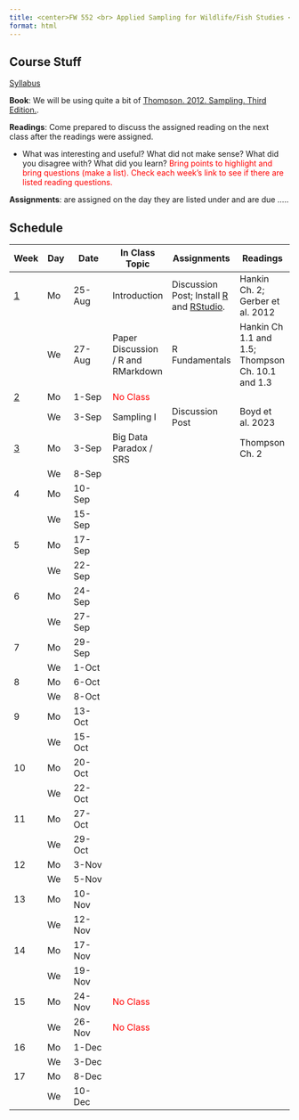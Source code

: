 ```yaml
---
title: <center>FW 552 <br> Applied Sampling for Wildlife/Fish Studies <br> (Fall 2025)</center>
format: html
---
```

## Course Stuff
```{=html}
<title>Schedule</title>
<style type="text/css">

code.r{
  font-size: 30px;
}
</style>

<a href="/FW552/Syllabus.qmd">Syllabus</a></p>
```

**Book**: We will be using quite a bit of [Thompson. 2012. Sampling. Third Edition.](Sampling - 2012 - Thompson.pdf).

**Readings**: Come prepared to discuss the assigned reading on the next class after the readings were assigned. 

- What was interesting and useful? What did not make sense? What did you disagree with? What did you learn? <span style="color:red">Bring points to highlight and bring questions (make a list). Check each week's link to see if there are listed reading questions.</span>

**Assignments**: are assigned on the day they are listed under and are due .....



  

## Schedule 

Week                                |	Day|	Date     | 	In Class Topic                         | Assignments       |	   Readings                                                
-                                   | -- | -----     |----                  | ----  |----                                  
<a href="/FW552/week1.qmd">1</a>    | Mo | 25-Aug	   | Introduction                            | Discussion Post; Install [R](https://www.r-project.org/) and [RStudio](https://posit.co/download/rstudio-desktop/). |  Hankin Ch. 2; Gerber et al. 2012                    
&nbsp;                              |	We | 27-Aug	   | Paper Discussion / R and RMarkdown      | R Fundamentals    | Hankin Ch 1.1 and 1.5; Thompson Ch. 10.1 and 1.3
<a href="/FW552/week2.qmd">2</a>    |	Mo | 1-Sep	   | <span style="color:red">No Class</span> |                   |                                     
&nbsp;                              | We | 3-Sep	   | Sampling I                              | Discussion Post   | Boyd et al. 2023 
<a href="/FW552/week3.qmd">3</a>    |	Mo | 3-Sep	   | Big Data Paradox / SRS                  |                   | Thompson Ch. 2                                  
&nbsp;                              |	We | 8-Sep	   |                                         |                   |                                      
4                                   |	Mo | 10-Sep	   |                                         |                   |                                  
&nbsp;                              |	We | 15-Sep	   |                                         |                   |                                  
5                                   |	Mo | 17-Sep	   |                                         |                   |                                   
&nbsp;                              |	We | 22-Sep	   |                                         |                   |                                  
6                                   |	Mo | 24-Sep	   |                                         |                   |                                   
&nbsp;                              |	We | 27-Sep	   |                                         |                   |                                    
7                                   |	Mo | 29-Sep	   |                                         |                   |                                  
&nbsp;                              |	We | 1-Oct	   |                                         |                   |                                   
8                                   |	Mo | 6-Oct	   |                                         |                   |                                                       
&nbsp;                              |	We | 8-Oct	   |                                         |                   |                          
9                                   |	Mo | 13-Oct	   |                                         |                   |                                                        
&nbsp;                              |	We | 15-Oct	   |                                         |                   |                          
10                                  | Mo | 20-Oct    |                                         |                   |                                                        
&nbsp;                              | We | 22-Oct	   |                                         |                   |                          
11                                  | Mo | 27-Oct	   |                                         |                   |                                     
&nbsp;                              | We | 29-Oct	   |                                         |                   |                                  
12                                  | Mo | 3-Nov	   |                                         |                   |                                                
&nbsp;                              | We | 5-Nov	   |                                         |                   |                                                
13                                  | Mo | 10-Nov	   |                                         |                   |                                                
&nbsp;                              | We | 12-Nov	   |                                         |                   |                                                
14                                  | Mo | 17-Nov	   |                                         |                   |                                              
&nbsp;                              | We | 19-Nov	   |                                         |                   |                                                
15                                  | Mo | 24-Nov	   | <span style="color:red">No Class</span> |                   |                                                
&nbsp;                              | We | 26-Nov	   | <span style="color:red">No Class</span> |                   |                                                
16                                  | Mo | 1-Dec	   |                                         |                   |                                                
&nbsp;                              | We | 3-Dec	   |                                         |                   |                                                 
17                                  | Mo | 8-Dec	   |                                         |                   |                                                
&nbsp;                              | We | 10-Dec	   |                                         |                   |                                                